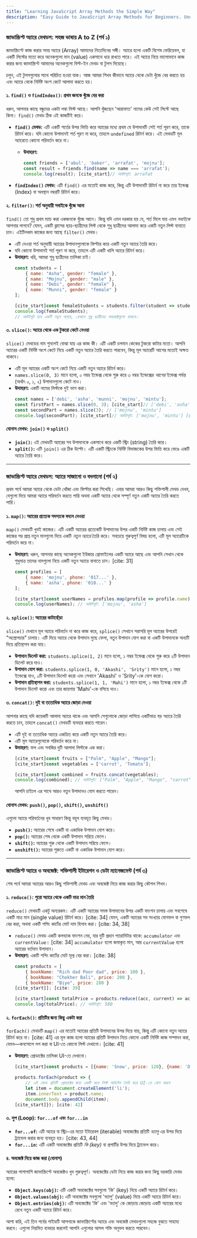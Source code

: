 ```yaml
---
title: "Learning JavaScript Array Methods the Simple Way"
description: "Easy Guide to JavaScript Array Methods for Beginners. Understand how to use find, filter, map, reduce, and more with clear, simple examples."
---
```


### **জাভাস্ক্রিপ্ট অ্যারে মেথডস: সহজ ভাষায় A to Z (পর্ব ১)**

জাভাস্ক্রিপ্টে কাজ করার সময় অ্যারে (Array) আমাদের নিত্যদিনের সঙ্গী। অ্যারে হলো একটি বিশেষ ভেরিয়েবল, যা একটি লিস্টের মতো করে অনেকগুলো মান (value) একসাথে ধরে রাখতে পারে। এই অ্যারে নিয়ে ভালোভাবে কাজ করার জন্য জাভাস্ক্রিপ্ট আমাদের অনেকগুলো বিল্ট-ইন মেথড বা টুলস দিয়েছে।

চলুন, এই টুলসগুলোর সাথে পরিচিত হওয়া যাক। আজ আমরা শিখব কীভাবে অ্যারে থেকে ডেটা খুঁজে বের করতে হয় এবং অ্যারে থেকে নির্দিষ্ট অংশ কেটে আলাদা করতে হয়।

#### **১. `find()` ও `findIndex()`: প্রথম জনকে খুঁজে বের করা**

ধরুন, আপনার কাছে বন্ধুদের একটা লম্বা লিস্ট আছে। আপনি খুঁজছেন 'আরাফাত' নামের কেউ সেই লিস্টে আছে কিনা। `find()` মেথড ঠিক এই কাজটিই করে।

  * **`find()` মেথড:** এটি একটি শর্তের উপর ভিত্তি করে অ্যারের মধ্যে প্রথম যে উপাদানটি সেই শর্ত পূরণ করে, তাকে রিটার্ন করে।  যদি কোনো উপাদানই শর্ত পূরণ না করে, তাহলে `undefined` রিটার্ন করে।  এই মেথডটি মূল অ্যারেতে কোনো পরিবর্তন করে না।

      * **উদাহরণ:**
        ```javascript
        const friends = ['abul', 'baker', 'arrafat', 'mojnu'];
        const result = friends.find(name => name === 'arrafat');
        console.log(result); [cite_start]// আউটপুট: arrafat 
        ```

  * **`findIndex()` মেথড:** এটি `find()` এর মতোই কাজ করে, কিন্তু এটি উপাদানটি রিটার্ন না করে তার ইন্ডেক্স (Index) বা অবস্থান নম্বরটি রিটার্ন করে। 

#### **২. `filter()`: শর্ত অনুযায়ী সবাইকে খুঁজে আনা**

`find()` তো শুধু প্রথম ম্যাচ করা একজনকে খুঁজে আনে। কিন্তু যদি এমন দরকার হয় যে, শর্ত মিলে যায় এমন *সবাইকে* আপনার লাগবে? যেমন, একটি ক্লাসের ছাত্র-ছাত্রীদের লিস্ট থেকে শুধু ছাত্রীদের আলাদা করে একটি নতুন লিস্ট বানাতে চান। এইটিলকম কাজের জন্য আছে `filter()` মেথড।

  * এটি দেওয়া শর্ত অনুযায়ী অ্যারের উপাদানগুলোকে ফিল্টার করে একটি নতুন অ্যারে তৈরি করে। 
  * যদি কোনো উপাদানই শর্ত পূরণ না করে, তাহলে এটি একটি খালি অ্যারে রিটার্ন করে। 
  * **উদাহরণ:** ধরি, আমরা শুধু ছাত্রীদের তালিকা চাই। 
    ```javascript
    const students = [
        { name: "Asha", gender: "female" },
        { name: "Mojnu", gender: "male" },
        { name: "Debi", gender: "female" },
        { name: "Munni", gender: "female" }
    ];

    [cite_start]const femaleStudents = students.filter(student => student.gender === "female"); 
    console.log(femaleStudents);
    // আউটপুট হবে একটি নতুন অ্যারে, যেখানে শুধু ছাত্রীদের অবজেক্টগুলো থাকবে।
    ```

#### **৩. `slice()`: অ্যারে থেকে এক টুকরো কেটে নেওয়া**

`slice()` মেথডের নাম শুনলেই বোঝা যায় এর কাজ কী। এটি একটি চলমান কেকের টুকরো কাটার মতো। আপনি অ্যারের একটি নির্দিষ্ট অংশ কেটে নিয়ে একটি নতুন অ্যারে তৈরি করতে পারবেন, কিন্তু মূল অ্যারেটি আগের মতোই অক্ষত থাকবে।

  * এটি মূল অ্যারের একটি অংশ কেটে নিয়ে একটি নতুন অ্যারে রিটার্ন করে। 
  * `names.slice(0, 3)` মানে হলো, ০ নম্বর ইন্ডেক্স থেকে শুরু করে ৩ নম্বর ইন্ডেক্সের *আগের* ইন্ডেক্স পর্যন্ত (অর্থাৎ ০, ১, ২) উপাদানগুলো কেটে নাও।
  * **উদাহরণ:** একটি নামের লিস্টকে দুই ভাগ করা। 
    ```javascript
    const names = ['debi', 'asha', 'munni', 'mojnu', 'mintu'];
    const firstPart = names.slice(0, 3); [cite_start]// ['debi', 'asha', 'munni'] 
    const secondPart = names.slice(3); // ['mojnu', 'mintu']
    console.log(secondPart); [cite_start]// আউটপুট: ['mojnu', 'mintu'] [cite: 18, 19]
    ```

#### **বোনাস মেথড: `join()` ও `split()`**

  * **`join()`:** এই মেথডটি অ্যারের সব উপাদানকে একসাথে করে একটি স্ট্রিং (string) তৈরি করে।
  * **`split()`:** এটি `join()` এর ঠিক উল্টো। এটি একটি স্ট্রিংকে নির্দিষ্ট বিভাজকের উপর ভিত্তি করে ভেঙে একটি অ্যারে তৈরি করে।

-----

### **জাভাস্ক্রিপ্ট অ্যারে মেথডস: অ্যারে সাজানো ও বদলানো (পর্ব ২)**

প্রথম পর্বে আমরা অ্যারে থেকে ডেটা খোঁজা এবং ফিল্টার করা শিখেছি। এবার আমরা আরও কিছু শক্তিশালী মেথড দেখব, যেগুলো দিয়ে আমরা অ্যারে পরিবর্তন করতে পারি অথবা একটি অ্যারে থেকে সম্পূর্ণ নতুন একটি অ্যারে তৈরি করতে পারি।

#### **১. `map()`: অ্যারের প্রত্যেক সদস্যকে বদলে দেওয়া**

`map()` মেথডটি খুবই কাজের। এটি একটি অ্যারের প্রত্যেকটি উপাদানের উপর একটি নির্দিষ্ট কাজ চালায় এবং সেই কাজের পর প্রাপ্ত নতুন মানগুলো দিয়ে একটি *নতুন অ্যারে* তৈরি করে।  সবচেয়ে গুরুত্বপূর্ণ বিষয় হলো, এটি মূল অ্যারেটিকে পরিবর্তন করে না। 

  * **উদাহরণ:** ধরুন, আপনার কাছে অনেকগুলো ইউজার প্রোফাইলের একটি অ্যারে আছে এবং আপনি সেখান থেকে শুধুমাত্র তাদের নামগুলো নিয়ে একটি নতুন অ্যারে বানাতে চান। [cite: 31]
    ```javascript
    const profiles = [
        { name: 'mojnu', phone: '017...' },
        { name: 'asha', phone: '018...' }
    ];

    [cite_start]const userNames = profiles.map(profile => profile.name); [cite: 32]
    console.log(userNames); // আউটপুট: ['mojnu', 'asha']
    ```

#### **২. `splice()`: অ্যারের কাটাছেঁড়া**

`slice()` যেখানে মূল অ্যারে পরিবর্তন না করে কাজ করে, `splice()` সেখানে সরাসরি মূল অ্যারের উপরেই "অস্ত্রোপচার" চালায়। এটি দিয়ে অ্যারে থেকে উপাদান মুছে ফেলা, নতুন উপাদান যোগ করা বা একটি উপাদানকে অন্যটি দিয়ে প্রতিস্থাপন করা যায়।

  * **উপাদান ডিলেট করা:** `students.splice(1, 2)` মানে হলো, ১ নম্বর ইন্ডেক্স থেকে শুরু করে ২টি উপাদান ডিলেট করে দাও। 
  * **উপাদান যোগ করা:** `students.splice(1, 0, 'Akashi', 'Srity')` মানে হলো, ১ নম্বর ইন্ডেক্সে যাও, ০টি উপাদান ডিলেট করো এবং সেখানে 'Akashi' ও 'Srity'-কে যোগ করো। 
  * **উপাদান প্রতিস্থাপন করা:** `students.splice(1, 1, 'Mahi')` মানে হলো, ১ নম্বর ইন্ডেক্স থেকে ১টি উপাদান ডিলেট করো এবং তার জায়গায় 'Mahi'-কে বসিয়ে দাও। 

#### **৩. `concat()`: দুই বা ততোধিক অ্যারে জোড়া দেওয়া**

আপনার কাছে যদি কয়েকটি আলাদা অ্যারে থাকে এবং আপনি সেগুলোকে জোড়া লাগিয়ে একটিমাত্র বড় অ্যারে তৈরি করতে চান, তাহলে `concat()` মেথডটি ব্যবহার করতে পারেন।

  * এটি দুই বা ততোধিক অ্যারে একত্রিত করে একটি নতুন অ্যারে তৈরি করে। 
  * এটি মূল অ্যারেগুলোকে পরিবর্তন করে না। 
  * **উদাহরণ:** ফল এবং সবজির দুটি আলাদা লিস্টকে এক করা। 
    ```javascript
    [cite_start]const fruits = ["Palm", "Apple", "Mango"]; 
    [cite_start]const vegetables = ['carrot', 'Tomato']; 

    [cite_start]const combined = fruits.concat(vegetables);
    console.log(combined); // আউটপুট: ["Palm", "Apple", "Mango", "carrot", "Tomato"]
    ```
    আপনি চাইলে এর সাথে আরও নতুন উপাদানও যোগ করতে পারেন।

#### **বোনাস মেথড: `push()`, `pop()`, `shift()`, `unshift()`**

এগুলো অ্যারে পরিবর্তনের খুব সাধারণ কিন্তু বহুল ব্যবহৃত কিছু মেথড।

  * **`push()`:** অ্যারের শেষে একটি বা একাধিক উপাদান যোগ করে।
  * **`pop()`:** অ্যারের শেষ থেকে একটি উপাদান সরিয়ে ফেলে।
  * **`shift()`:** অ্যারের শুরু থেকে একটি উপাদান সরিয়ে ফেলে।
  * **`unshift()`:** অ্যারের শুরুতে একটি বা একাধিক উপাদান যোগ করে।

-----

### **জাভাস্ক্রিপ্ট অ্যারে ও অবজেক্ট: শক্তিশালী ইটারেশন ও ডেটা ম্যানেজমেন্ট (পর্ব ৩)**

শেষ পর্বে আমরা অ্যারের আরও কিছু শক্তিশালী মেথড এবং অবজেক্ট নিয়ে কাজ করার কিছু কৌশল শিখব।

#### **১. `reduce()`: পুরো অ্যারে থেকে একটি মাত্র মান তৈরি**

`reduce()` মেথডটি একটু অন্যরকম। এটি একটি অ্যারের সমস্ত উপাদানের উপর একটি ফাংশন চালায় এবং সবশেষে একটি মাত্র মান (single value) রিটার্ন করে। [cite: 34] যেমন, একটি অ্যারের সব সংখ্যার যোগফল বা গুণফল বের করা, অথবা একটি শপিং কার্টের মোট দাম হিসাব করা। [cite: 34, 38]

  * `reduce()` মেথড একটি কলব্যাক ফাংশন নেয়, যার দুটি প্রধান প্যারামিটার থাকে: `accumulator` এবং `currentValue`। [cite: 34] `accumulator` হলো জমাকৃত মান, আর `currentValue` হলো অ্যারের বর্তমান উপাদান।
  * **উদাহরণ:** একটি শপিং কার্টের মোট মূল্য বের করা। [cite: 38]
    ```javascript
    const products = [
        { bookName: "Rich dad Poor dad", price: 100 },
        { bookName: "Chokher Bali", price: 200 },
        { bookName: "Biye", price: 280 }
    [cite_start]]; [cite: 39]

    [cite_start]const totalPrice = products.reduce((acc, current) => acc + current.price, 0); [cite: 39]
    console.log(totalPrice); // আউটপুট: 580
    ```

#### **২. `forEach()`: প্রতিটির জন্য কিছু একটা করা**

`forEach()` মেথডটি `map()` এর মতোই অ্যারের প্রতিটি উপাদানের উপর দিয়ে যায়, কিন্তু এটি কোনো নতুন অ্যারে রিটার্ন করে না। [cite: 41] এর মূল কাজ হলো অ্যারের প্রতিটি উপাদান নিয়ে কোনো একটি নির্দিষ্ট কাজ সম্পাদন করা, যেমন—কনসোলে লগ করা বা UI-তে কোনো লিস্ট দেখানো। [cite: 41]

  * **উদাহরণ:** প্রোডাক্টের তালিকা UI-তে দেখানো।
    ```javascript
    [cite_start]const products = [{name: 'Snow', price: 120}, {name: 'Detol Shop', price: 60}]; [cite: 42]

    products.forEach(product => {
        // এই কোড প্রতিটি প্রোডাক্টের জন্য একটি করে লিস্ট আইটেম তৈরি করে UI-তে যোগ করবে
        let item = document.createElement('li');
        item.innerText = product.name;
        document.body.appendChild(item);
    [cite_start]}); [cite: 42]
    ```

#### **৩. লুপ (Loop): `for...of` এবং `for...in`**

  * **`for...of`:** এটি অ্যারে বা স্ট্রিং-এর মতো ইটারেবল (iterable) অবজেক্টের প্রতিটি *ভ্যালু* এর উপর দিয়ে ট্র্যাভেল করার জন্য ব্যবহৃত হয়। [cite: 43, 44]
  * **`for...in`:** এটি একটি অবজেক্টের প্রতিটি *কি (key)* বা প্রপার্টির উপর দিয়ে ট্র্যাভেল করে। 

#### **৪. অবজেক্ট নিয়ে কাজ করা (বোনাস)**

অ্যারের পাশাপাশি জাভাস্ক্রিপ্টে অবজেক্টও খুব গুরুত্বপূর্ণ। অবজেক্টের ডেটা নিয়ে কাজ করার জন্য কিছু দরকারি মেথড হলো:

  * **`Object.keys(obj)`:** এটি একটি অবজেক্টের সবগুলো 'কি' (key) নিয়ে একটি অ্যারে রিটার্ন করে।
  * **`Object.values(obj)`:** এটি অবজেক্টের সবগুলো 'ভ্যালু' (value) নিয়ে একটি অ্যারে রিটার্ন করে।
  * **`Object.entries(obj)`:** এটি অবজেক্টের 'কি' এবং 'ভ্যালু' কে জোড়ায় জোড়ায় একটি অ্যারের মধ্যে রেখে নতুন একটি অ্যারে রিটার্ন করে।

আশা করি, এই তিন পর্বের গাইডটি আপনাকে জাভাস্ক্রিপ্টের অ্যারে এবং অবজেক্ট মেথডগুলো সহজে বুঝতে সাহায্য করবে। এগুলো নিয়মিত ব্যবহার করলেই আপনি এগুলোর আসল শক্তি অনুভব করতে পারবেন।